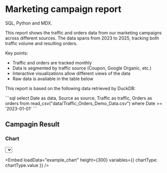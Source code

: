 
# Marketing campaign report

SQL, Python and MDX.

This report shows the traffic and orders data from our marketing campaigns across different sources. The data spans from 2023 to 2025, tracking both traffic volume and resulting orders.

Key points:
- Traffic and orders are tracked monthly
- Data is segmented by traffic source (Coupon, Google Organic, etc.)
- Interactive visualizations allow different views of the data
- Raw data is available in the table below

<Accordion title="About the Data">
  <p>
    This report is based on the following data retrieved by DuckDB:
  </p>
```sql
select
  Date as data,
  Source as source,
  Traffic as traffic,
  Orders as orders
from
  read_csv("data/Traffic_Orders_Demo_Data.csv")
where
  Date >= '2023-01-01'
```
</Accordion>

## Campagin Result

<MetricsGrid
  loadData="example_metrics"
  cols="2"
  value="value"
  label="label"
/>

### Chart

<div className="py-4">
  <Select state={chartType}>
    <SelectItem value="stacked">Stacked chart</SelectItem>
    <SelectItem value="line">Line chart</SelectItem>
    <SelectItem value="area">Area chart</SelectItem>
  </Select>
</div>

<Embed
  loadData="example_chart"
  height={300}
  variables={{
    chartType: chartType.value
  }}
/>
